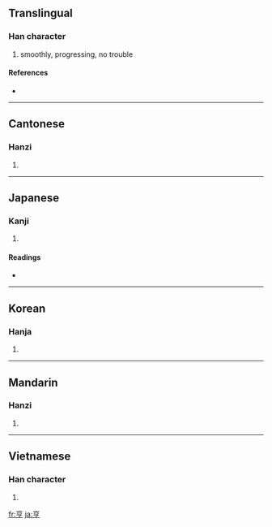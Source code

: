 ==Translingual==

===Han character===
{{Han char|rn=8|rad=亠|as=05|sn=7|four=0020<sub>7</sub>|canj=卜口弓弓 (YRNN)}}

# smoothly, progressing, no trouble

====References====
* {{Han ref|kx=0088.120|dkj=00295|dj=0187.050|hdz=10284.030|uh=4EA8|ud=20136|bh=A6EB|bd=42731}}

----

==Cantonese==

===Hanzi===
{{yue-hanzi|jyut=|y=hang1}}

# {{defn|Cantonese|sort=亠05}}

----

==Japanese==

===Kanji===
{{ja-kanji|grade=|rs=亠05}}

# {{defn|Japanese|sort=亠05}}

====Readings====
* {{ja-readings|on=[[きょう]] (kyō), [[こう]] (kō), [[ほう]] (hō)|kun=[[たてまつる]] (tatematsuru), [[とおる]] (tooru)}}

----

==Korean==

===Hanja===
{{ko-hanja|hangeul=[[형]], [[팽]]|rv=hyeong, paeng|mr=hyŏng, p'aeng}}

# {{defn|Korean|sort=亠05}}

----

==Mandarin==

===Hanzi===
{{cmn-hanzi|pin=[[hēng]] ([[heng1]])|wg=heng<sup>1</sup>}}

# {{defn|Mandarin|sort=亠05}}

----

==Vietnamese==

===Han character===
{{vi-hantu|[[hanh]]|rs=亠05}}

# {{defn|Vietnamese|sort=亠05}}

[[fr:亨]]
[[ja:亨]]